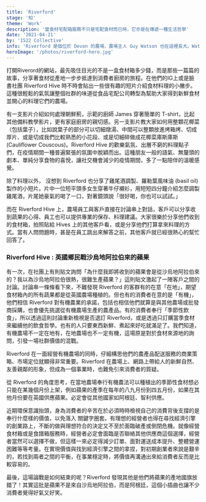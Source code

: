 ```yaml
---
title: 'Riverford'
stage: '知'
theme: 'Work'
description: '當食材宅配箱服務不只是宅配食材而已時，它亦是在傳遞一種生活哲學'
date: '2021-04-21'
by: '1522 Collective'
info: 'Riverford 是個位於 Devon 的農場，農場主人 Guy Watson 也在這裡長大。Watson 一家從 1950 年開始便接收了這塊土地，與英國許多其他農場一樣依一般傳統農法運作。Guy Watson 大學時期主修牛津大學農林業科學系，畢業之後又到紐約做了一陣子的管理顧問，直到 1986 年，他回到農場並決定逐漸轉型 Riverford 成為有機農場，以輪作與伴生種植取代化學肥料與農藥，維護土壤品質與生物多樣性。 Riverford 也是英國著名的食材箱宅配公司，從 1990 年開始，他們將新鮮蔬果、魚、肉、起司等乳製品配送到客戶家門口，讓客戶可以享用從農場直送的新鮮食材。一般客戶除了可以訂購農場配好的新鮮食材箱，也可以客製化選擇符合烹飪習慣或飲食喜好的食譜箱，收到選定料理會用到的食材。' 
heroImage: '/photos/riverford-hero.jpg'
---
```

打開Riverord的網站，最先吸住目光的不是一盒食材箱多少錢，而是那些一篇篇的故事，分享著食材從產地一步步抵達到消費者廚房的旅程。在他們的IG上或是臉書社團 Riverford Hive 時不時會貼出一些很有趣的短片介紹食材料理的小撇步。這種很輕鬆的氣氛讓整個社群的味道從食品宅配公司轉型為幫助大家得到新鮮食材並開心的料理它們的農場。

有一支影片介紹如何處理朝鮮薊，示範的廚師 James 穿著簡單的 T-shirt，比起其他備料教學影片，更有家庭廚房的親切感。另一支影片教大家如何用整顆花椰菜（包括葉子），比如說葉子的部分可以切細燉湯、中間可以整顆放進烤箱烤、切成厚片、或是切成我們比較熟悉的小花段、或是切細碎做成花椰菜庫斯庫斯 (Cauliflower Couscous)。Riverford Hive 的歡樂氣氛、出層不窮的料理點子們，在疫情期間一種普遍緊張的氛圍中脫穎而出。這種朋友一般的語氣、無釐頭的劇本、單純分享食物的喜悅，讓社交機會減少的疫情期間，多了一點陪伴的溫暖感覺。

除了料理以外， 沒想到 Riverford 也分享了雞尾酒調製、羅勒葉風味油 (basil oil) 製作的小短片。片中一位短平頭多女生穿著牛仔襯衫，用短短四分鐘介紹怎麼調製雞尾酒，片尾她豪氣的喝了一口，對著鏡頭說「很好喝，你也可以試試。」

而在 Riverford Hive 上，農場員工與客戶直接在討論串上對話，客戶可以分享收到蔬果的心得、員工也可以提供專業的保存、料理建議。大家很樂於分享他們收到的食材箱，拍照貼給 Hives 上的其他客戶看，或是分享他們打算拿來料理的方式。當有人問問題時，甚是在員工跳出來解答之前，其他客戶就已經很熱心的幫忙回答了。

### Riverford Hive : 英國鄉民戰沙烏地阿拉伯來的蘋果

有一次，在社團上有則貼文詢問「為什麼我即將收到的蘋果會是從沙烏地阿拉伯來的？我以為沙烏地阿拉伯很熱，很難生產蘋果？」這則貼文激起了一陣客戶之間的討論。討論串一條條看下來，不難發現 Riverford 的客群有的在意「在地」，期望食材箱內的所有蔬果都是從英國農場種植的。但也有的消費者在意的是「有機」，他們相信 Riverford 對有機農業的承諾，包括也相信他們就算是與其他農場或批發商採購，也會優先挑選從有機農場生產的農產品。有的消費者奉行「季節性飲食」，所以透過這則討論重新檢視是否退訂 Riverford，或是透過只訂購當季食材來繼續他的飲食哲學。也有的人只要東西新鮮、煮起來好吃就滿足了。我們知道，有機農場不一定在地有，在地農場也不一定有機，這場原是對於食材來源地的詢問，引發一場社群價值的混戰。

Riverford 在一面經營有機農場的同時，仔細構思他們的農產品配送服務的商業策略、市場定位就顯得非常重要。Riverford 在農場上、網路上帶給人的新鮮自然、友善親鄰的形象，但成為一個事業時，也難免引來消費者的質疑。

從 Riverford 的角度思考，在當地農場奉行有機農法可以種植出的季節性食材想必只能在某幾個月份上架，例如蘋果的產季在每年的八九月份到四五月份，如果在其他月份要在英國供應蘋果。必定會從其他國家如阿根廷、智利供應。

近期環保意識抬頭，身為消費者的辛苦在於必須時時檢視自己的消費背後支撐的是奉行什麼樣的價值，以免落入 關鍵字圈套。有理想的經營者也得在尋找經濟引擎的創業路上，不斷的做與理想符合的決定又不至於面臨破產或倒閉危機。就像經營食材箱或是食譜箱服務時，經營者必定會面臨是否聯絡其他供應商這個選擇，經營者當然可以選擇不做，但這樣一來必定得減少訂單、面對運送成本提升、整體營運困難等等考量。在實現價值與找到經濟引擎之間的拿捏，對初期創業者來說是艱辛的，若找到兩者之間的平衡，在事業穩定時，將價值再溝通出來給消費者反而是比較容易的。

最後，這場論戰是如何結束的呢？Riverford 發現其他是他們將蘋果的產地國旗放錯了！其實這批是蘋果不是來自沙烏地阿拉伯，而是阿根廷，這個小插曲也讓不少消費者覺得好氣又好笑。
